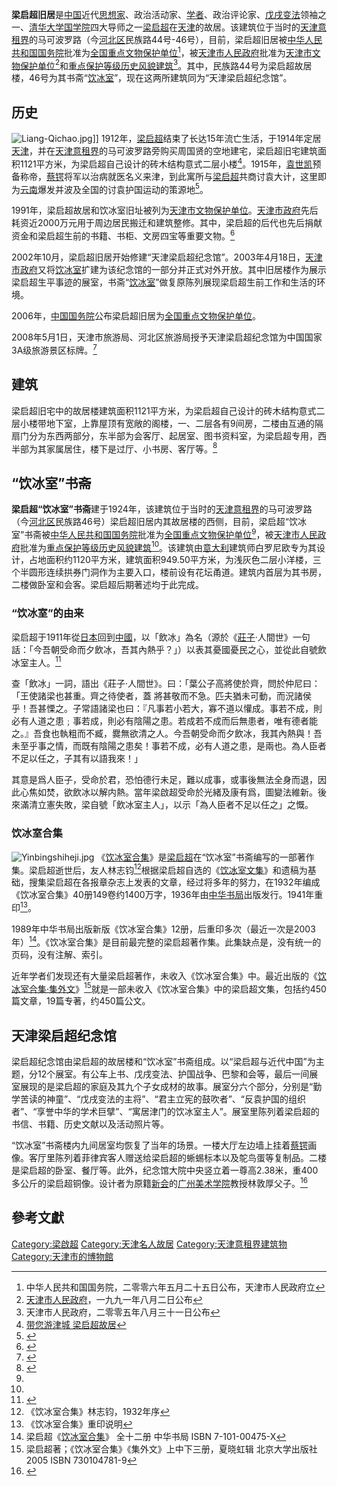 {{文物保护单位
| 级别 = 全国
| 图片 = [[File:梁启超旧居.jpg|270px]]
| 名称 = 梁启超旧居
| 编号 = 6-891
| 分类 = 近现代重要史迹及代表性建筑
| 时代 = 1914至1929年
| 所在 = [[天津市|天津市]][[河北区|河北区]]
| 登录 = 2006年5月25日
| Cat = 天津全国重点文物保护单位
}}

'''梁启超旧居'''是[[中国|中国]]近代[[思想家|思想家]]、政治活动家、[[学者|学者]]、政治评论家、[[戊戌变法|戊戌变法]]领袖之一、[[清华学校研究院|清华大学国学院]]四大导师之一[[梁启超|梁启超]]在[[天津|天津]]的故居。该建筑位于当时的[[天津意租界|天津意租界]]的马可波罗路（今[[河北区|河北区]]民族路44号-46号），目前，梁启超旧居被[[中华人民共和国国务院|中华人民共和国国务院]]批准为[[天津全国重点文物保护单位列表|全国重点文物保护单位]]<ref name="#1">中华人民共和国国务院，二零零六年五月二十五日公布，天津市人民政府立</ref>，被[[天津市人民政府|天津市人民政府]]批准为[[天津市文物保护单位|天津市文物保护单位]]<ref>[[天津市人民政府|天津市人民政府]]，一九九一年八月二日公布</ref>和[[天津历史风貌建筑|重点保护等级历史风貌建筑]]<ref name="#2">天津市人民政府，二零零五年八月三十一日公布</ref>。其中，民族路44号为梁启超故居楼，46号为其书斋“[[饮冰室|饮冰室]]”，现在这两所建筑同为“天津梁启超纪念馆”。

== 历史 ==
[[File:Liang-Qichao.jpg|thumb]]]]
{{文物保护单位
| 级别 = 省级
| 省区市 = 天津市
| 名称 = 梁启超“饮冰室”书斋
| 图片 = [[File:梁启超饮冰室书斋.jpg|270px]]
| 编号 = 2-17
| 分类 = 古建筑及历史纪念建筑物
| 时代 = 1914～1928年
| 所在 = [[天津市|天津市]][[河北区|河北区]]
| 登录 = 1991年8月2日
}}
1912年，[[梁启超|梁启超]]结束了长达15年流亡生活，于1914年定居[[天津|天津]]，并在[[天津意租界|天津意租界]]的马可波罗路旁购买周国贤的空地建宅，梁启超旧宅建筑面积1121平方米，为梁启超自己设计的砖木结构意式二层小楼<ref>[http://www.radiotj.com/jingji/system/2009/04/23/000135938.shtml 带您游津城 梁启超故居]{{Dead link|date=2019年10月 |bot=InternetArchiveBot |fix-attempted=yes }}</ref>。1915年，[[袁世凯|袁世凯]]预备称帝，[[蔡锷|蔡锷]]将军以治病就医名义来津，到此寓所与[[梁启超|梁启超]]共商讨袁大计，这里即为[[云南|云南]]爆发并波及全国的讨袁护国运动的策源地<ref>{{Cite web |url=http://www.tjwh.gov.cn/wwbl/05wwbsdw-lqcgj.html |title=梁启超旧居 |access-date=2009-09-03 |archive-url=https://web.archive.org/web/20081202094700/http://www.tjwh.gov.cn/wwbl/05wwbsdw-lqcgj.html |archive-date=2008-12-02 |dead-url=yes }}</ref>。

1991年，梁启超故居和饮冰室旧址被列为[[天津市文物保护单位|天津市文物保护单位]]。[[天津市政府|天津市政府]]先后耗资近2000万元用于周边居民搬迁和建筑整修。其中，梁启超的后代也先后捐献资金和梁启超生前的书籍、书柜、文房四宝等重要文物。<ref>{{Cite web |url=http://www.022net.com/2008/9-14/431431243083926.html |title=天津历史名人故居：梁启超故居和饮冰室书斋 |access-date=2010-03-15 |archive-date=2010-08-24 |archive-url=https://web.archive.org/web/20100824031637/http://www.022net.com/2008/9-14/431431243083926.html |dead-url=yes }}</ref>

2002年10月，梁启超旧居开始修建“天津梁启超纪念馆”。2003年4月18日，[[天津市政府|天津市政府]]又将[[饮冰室|饮冰室]]扩建为该纪念馆的一部分并正式对外开放。其中旧居楼作为展示梁启超生平事迹的展室，书斋“[[饮冰室|饮冰室]]”做复原陈列展现梁启超生前工作和生活的环境。

2006年，[[中国|中国]][[中华人民共和国国务院|国务院]]公布梁启超旧居为[[全国重点文物保护单位|全国重点文物保护单位]]。

2008年5月1日，天津市旅游局、河北区旅游局授予天津梁启超纪念馆为中国国家3A级旅游景区标牌。<ref>{{Cite web |url=http://www.tjhbq.gov.cn/ReadNews.asp?NewsID=8082 |title=天津梁启超纪念馆荣膺国家AAA 级旅游景区 |access-date=2010-03-15 |archive-date=2012-08-05 |archive-url=https://archive.is/20120805230918/http://www.tjhbq.gov.cn/ReadNews.asp?NewsID=8082 |dead-url=yes }}</ref>

== 建筑 ==
{{天津历史风貌建筑
| 省区市 = 天津市
| 名称 = 梁启超旧居
| 图片 = [[File:梁启超旧宅铭牌.jpg|220px]]
| 编号 = 0520002
| 等级 = 重点保护
| 时代 = 1914年
| 所在 = [[天津市|天津市]][[河北区|河北区]]
| 公布 = 2005年8月31日
}}
{{天津历史风貌建筑
| 省区市 = 天津市
| 名称 = 梁启超饮冰室书斋
| 图片 = [[File:梁启超饮冰室书斋铭牌.jpg|220px]]
| 编号 = 0520003
| 等级 = 重点保护
| 时代 = 1924年
| 所在 = [[天津市|天津市]][[河北区|河北区]]
| 公布 = 2005年8月31日
}}
梁启超旧宅中的故居楼建筑面积1121平方米，为梁启超自己设计的砖木结构意式二层小楼带地下室，上靠屋顶有宽敞的阁楼，一、二层各有9间房，二楼由互通的隔扇门分为东西两部分，东半部为会客厅、起居室、图书资料室，为梁启超专用，西半部为其家属居住，楼下是过厅、小书房、客厅等。<ref>{{Cite web |url=http://www.tjtour.cn/html/zixun/tuijian/biqujingdian/200909/03-9857.shtml |title=天津梁启超纪念馆 |access-date=2010-03-15 |archive-date=2012-08-04 |archive-url=https://web.archive.org/web/20120804201250/http://www.tjtour.cn/html/zixun/tuijian/biqujingdian/200909/03-9857.shtml |dead-url=no }}</ref>

== “饮冰室”书斋 ==
'''梁启超“饮冰室”书斋'''建于1924年，该建筑位于当时的[[天津意租界|天津意租界]]的马可波罗路（今[[河北区|河北区]]民族路46号）梁启超旧居内其故居楼的西侧，目前，梁启超“饮冰室”书斋被[[中华人民共和国国务院|中华人民共和国国务院]]批准为[[天津全国重点文物保护单位列表|全国重点文物保护单位]]<ref name="#1"/>，被[[天津市人民政府|天津市人民政府]]批准为[[天津历史风貌建筑|重点保护等级历史风貌建筑]]<ref name="#2"/>。该建筑由[[意大利|意大利]]建筑师白罗尼欧专为其设计，占地面积约1120平方米，建筑面积949.50平方米，为浅灰色二层小洋楼，三个半圆形连续拱券门洞作为主要入口，楼前设有花坛甬道。建筑内首层为其书房，二楼做卧室和会客。梁启超后期著述均于此完成。

=== “饮冰室”的由来 ===
梁启超于1911年從[[日本|日本]]回到[[中國|中國]]，以「飲冰」為名（源於《[[莊子|莊子]]·人間世》一句話：「今吾朝受命而夕飲冰，吾其內熱乎？」）以表其憂國憂民之心，並從此自號飲冰室主人。<ref>{{Cite web |url=http://moliuology.mysinablog.com/index.php?op=ViewArticle&articleId=571660 |title=話說冰室 |access-date=2010-03-15 |archive-url=https://web.archive.org/web/20110917060739/http://moliuology.mysinablog.com/index.php?op=ViewArticle&articleId=571660 |archive-date=2011-09-17 |dead-url=yes }}</ref>

查「飲冰」一詞，語出《莊子‧人間世》。曰：「葉公子高將使於齊，問於仲尼曰：「王使諸梁也甚重。齊之待使者，蓋 將甚敬而不急。匹夫猶未可動，而況諸侯乎！吾甚慄之。子常語諸梁也曰：『凡事若小若大，寡不道以懽成。事若不成，則必有人道之患﹔事若成，則必有陰陽之患。若成若不成而后無患者，唯有德者能之。』吾食也執粗而不臧，爨無欲清之人。今吾朝受命而夕飲冰，我其內熱與！吾未至乎事之情，而既有陰陽之患矣！事若不成，必有人道之患，是兩也。為人臣者不足以任之，子其有以語我來！」

其意是爲人臣子，受命於君，恐怕德行未足，難以成事，或事後無法全身而退，因此心焦如焚，欲飲冰以解内熱。當年梁啟超受命於光緒及康有爲，圖變法維新。後來滿清立憲失敗，梁自號「飲冰室主人」，以示「為人臣者不足以任之」之慨。

=== 饮冰室合集 ===
[[File:Yinbingshiheji.jpg|thumb]]
《[[饮冰室合集|饮冰室合集]]》是[[梁启超|梁启超]]在“饮冰室”书斋编写的一部著作集。梁启超逝世后，友人林志钧<ref>《饮冰室合集》林志钧，1932年序</ref>根据梁启超自选的《[[饮冰室文集|饮冰室文集]]》和遗稿为基础，搜集梁启超在各报章杂志上发表的文章，经过将多年的努力，在1932年编成《饮冰室合集》40册149卷约1400万字，1936年由[[中华书局|中华书局]]出版发行。1941年重印<ref>《饮冰室合集》重印说明</ref>。

1989年中华书局出版新版《饮冰室合集》12册，后重印多次（最近一次是2003年）<ref>梁启超《[[饮冰室合集|饮冰室合集]]》 全十二册 中华书局 ISBN 7-101-00475-X</ref>。《饮冰室合集》是目前最完整的梁启超著作集。此集缺点是，没有统一的页码，没有注解、索引。

<!-- 注释出：[[File:Yinbingshiheji_Jiwaiji.JPG|thumb]] -->
近年学者们发现还有大量梁启超著作，未收入《饮冰室合集》中。最近出版的《[[#饮冰室合集集外文|饮冰室合集·集外文]]》<ref>梁启超著；《饮冰室合集》《集外文》上中下三册，夏晓虹辑 北京大学出版社 2005  ISBN 730104781-9 </ref>就是一部未收入《饮冰室合集》中的梁启超文集，包括约450篇文章，19篇专著，约450篇公文。

== 天津梁启超纪念馆 ==
梁启超纪念馆由梁启超的故居楼和“饮冰室”书斋组成。以“梁启超与近代中国”为主题，分12个展室。有公车上书、戊戌变法、护国战争、巴黎和会等，最后一间展室展现的是梁启超的家庭及其九个子女成材的故事。展室分六个部分，分别是“勤学苦读的神童”、“戊戌变法的主将”、“君主立宪的鼓吹者”、“反袁护国的组织者”、“享誉中华的学术巨擘”、“寓居津门的饮冰室主人”。展室里陈列着梁启超的书信、书籍、历史文献以及活动照片等。 

“饮冰室”书斋楼内九间居室均恢复了当年的场景。一楼大厅左边墙上挂着[[蔡锷|蔡锷]]画像。客厅里陈列着菲律宾客人赠送给梁启超的蜥蜴标本以及鸵鸟蛋等复制品。二楼是梁启超的卧室、餐厅等。此外，纪念馆大院中央竖立着一尊高2.38米，重400多公斤的梁启超铜像。设计者为原籍[[新会|新会]]的[[广州美术学院|广州美术学院]]教授林敦厚父子。<ref>{{Cite web |url=http://news.enorth.com.cn/system/2004/05/19/000787127.shtml |title=梁启超纪念馆 |accessdate=2010-03-15 |archive-date=2007-10-11 |archive-url=https://web.archive.org/web/20071011074523/http://news.enorth.com.cn/system/2004/05/19/000787127.shtml |dead-url=no }}</ref>
　
== 參考文獻 ==
{{reflist|30em}}

{{天津市名人故居}}
{{天津市文物保护单位}}
{{天津全国重点文物保护单位}}

[[Category:梁啟超|Category:梁啟超]]
[[Category:天津名人故居|Category:天津名人故居]]
[[Category:天津意租界建筑物|Category:天津意租界建筑物]]
[[Category:天津市的博物館|Category:天津市的博物館]]
